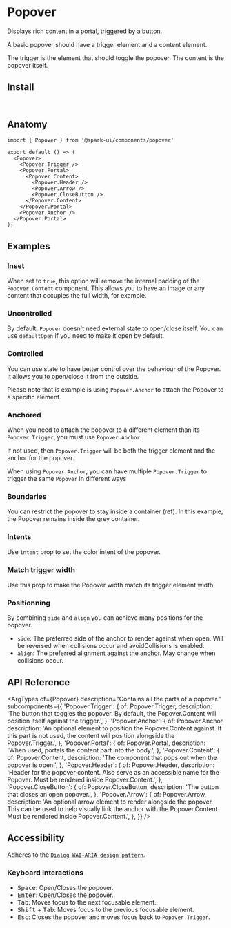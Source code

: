 


<Meta of={stories} />

# Popover

Displays rich content in a portal, triggered by a button.


A basic popover should have a trigger element and a content element.

The trigger is the element that should toggle the popover.
The content is the popover itself.

<Canvas of={stories.Default} />

## Install

```sh
npm install @spark-ui/components
```

## Anatomy

```tsx
import { Popover } from '@spark-ui/components/popover'

export default () => (
  <Popover>
    <Popover.Trigger />
    <Popover.Portal>
      <Popover.Content>
        <Popover.Header />
        <Popover.Arrow />
        <Popover.CloseButton />
      </Popover.Content>
    </Popover.Portal>
    <Popover.Anchor />
  </Popover.Portal>
);
```

## Examples

### Inset

When set to `true`, this option will remove the internal padding of the `Popover.Content` component. This allows you to have an image or any content that occupies the full width, for example.

<Canvas of={stories.Inset} />

### Uncontrolled

By default, `Popover` doesn't need external state to open/close itself.
You can use `defaultOpen` if you need to make it open by default.

<Canvas of={stories.Uncontrolled} />

### Controlled

You can use state to have better control over the behaviour of the Popover.
It allows you to open/close it from the outside.

Please note that is example is using `Popover.Anchor` to attach the Popover to a specific element.

<Canvas of={stories.Controlled} />

### Anchored

When you need to attach the popover to a different element than its `Popover.Trigger`, you must use `Popover.Anchor`.

If not used, then `Popover.Trigger` will be both the trigger element and the anchor for the popover.

When using `Popover.Anchor`, you can have multiple `Popover.Trigger` to trigger the same `Popover` in different ways

<Canvas of={stories.Anchored} />

### Boundaries

You can restrict the popover to stay inside a container (ref).
In this example, the Popover remains inside the grey container.

<Canvas of={stories.Boundaries} />

### Intents

Use `intent` prop to set the color intent of the popover.

<Canvas of={stories.Intents} />

### Match trigger width

Use this prop to make the Popover width match its trigger element width.

<Canvas of={stories.MatchTriggerWidth} />

### Positionning

By combining `side` and `align` you can achieve many positions for the popover.

- `side`: The preferred side of the anchor to render against when open. Will be reversed when collisions occur and avoidCollisions is enabled.
- `align`: The preferred alignment against the anchor. May change when collisions occur.

<Canvas of={stories.Positionning} />

## API Reference

<ArgTypes
  of={Popover}
  description="Contains all the parts of a popover."
  subcomponents={{
    'Popover.Trigger': {
      of: Popover.Trigger,
      description:
        'The button that toggles the popover. By default, the Popover.Content will position itself against the trigger.',
    },
    'Popover.Anchor': {
      of: Popover.Anchor,
      description:
        'An optional element to position the Popover.Content against. If this part is not used, the content will position alongside the Popover.Trigger.',
    },
    'Popover.Portal': {
      of: Popover.Portal,
      description: 'When used, portals the content part into the body.',
    },
    'Popover.Content': {
      of: Popover.Content,
      description: 'The component that pops out when the popover is open.',
    },
    'Popover.Header': {
      of: Popover.Header,
      description:
        'Header for the popover content. Also serve as an accessible name for the Popover. Must be rendered inside Popover.Content.',
    },
    'Popover.CloseButton': {
      of: Popover.CloseButton,
      description: 'The button that closes an open popover.',
    },
    'Popover.Arrow': {
      of: Popover.Arrow,
      description:
        'An optional arrow element to render alongside the popover. This can be used to help visually link the anchor with the Popover.Content. Must be rendered inside Popover.Content.',
    },
  }}
/>

## Accessibility

<A11yReport of="popover" />

Adheres to the [`Dialog WAI-ARIA design pattern`](https://www.w3.org/WAI/ARIA/apg/patterns/dialog-modal).

### Keyboard Interactions

- <Kbd>Space</Kbd>: Open/Closes the popover.
- <Kbd>Enter</Kbd>: Open/Closes the popover.
- <Kbd>Tab</Kbd>: Moves focus to the next focusable element.
- <Kbd>Shift</Kbd> + <Kbd>Tab</Kbd>: Moves focus to the previous focusable element.
- <Kbd>Esc</Kbd>: Closes the popover and moves focus back to `Popover.Trigger`.

